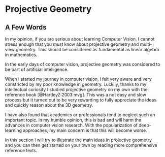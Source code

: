 # Projective Geometry

## A Few Words

In my opinion, if you are serious about learning Computer Vision, I cannot
stress enough that you *must* know about projective geometry and multi-view
geometry. This should be considered as fundamental as linear algebra in
mathematics.

In the early days of computer vision, projective geometry was considered to be
part of artificial intelligence.

When I started my journey in computer vision, I felt very aware and very
constricted by my poor knowledge in geometry. Luckily, thanks to my intellectual
curiosity I studied projective geometry on my own with the reference book
[@HartleyZ:2003:mvg]. This was a not easy and slow process but it turned out to
be very rewarding to fully appreciate the ideas and quickly reason about the 3D
geometry.

I have also found that academics or professionals tend to neglect such an
important topic. In my humble opinion, this is bad and will harm the advances in
computer vision research. With the popularization of deep-learning approaches,
my main concern is that this will become worse.

In this section I will try to illustrate the main ideas in projective geometry
and you can then get started on your own by reading more comprehensive reference
texts.

